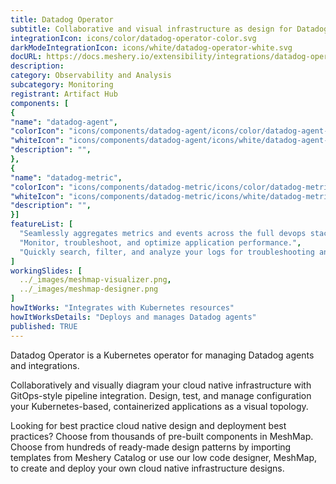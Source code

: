 ```yaml
---
title: Datadog Operator
subtitle: Collaborative and visual infrastructure as design for Datadog Operator
integrationIcon: icons/color/datadog-operator-color.svg
darkModeIntegrationIcon: icons/white/datadog-operator-white.svg
docURL: https://docs.meshery.io/extensibility/integrations/datadog-operator
description: 
category: Observability and Analysis
subcategory: Monitoring
registrant: Artifact Hub
components: [
{
"name": "datadog-agent",
"colorIcon": "icons/components/datadog-agent/icons/color/datadog-agent-color.svg",
"whiteIcon": "icons/components/datadog-agent/icons/white/datadog-agent-white.svg",
"description": "",
},
{
"name": "datadog-metric",
"colorIcon": "icons/components/datadog-metric/icons/color/datadog-metric-color.svg",
"whiteIcon": "icons/components/datadog-metric/icons/white/datadog-metric-white.svg",
"description": "",
}]
featureList: [
  "Seamlessly aggregates metrics and events across the full devops stack.",
  "Monitor, troubleshoot, and optimize application performance.",
  "Quickly search, filter, and analyze your logs for troubleshooting and open-ended exploration of your data."
]
workingSlides: [
  ../_images/meshmap-visualizer.png,
  ../_images/meshmap-designer.png
]
howItWorks: "Integrates with Kubernetes resources"
howItWorksDetails: "Deploys and manages Datadog agents"
published: TRUE
---
```

<p>
Datadog Operator is a Kubernetes operator for managing Datadog agents and integrations.
</p>
<p>
    Collaboratively and visually diagram your cloud native infrastructure with GitOps-style pipeline integration. Design, test, and manage configuration your Kubernetes-based, containerized applications as a visual topology.
</p>
<p>
    Looking for best practice cloud native design and deployment best practices? Choose from thousands of pre-built components in MeshMap. Choose from hundreds of ready-made design patterns by importing templates from Meshery Catalog or use our low code designer, MeshMap, to create and deploy your own cloud native infrastructure designs.
</p>
